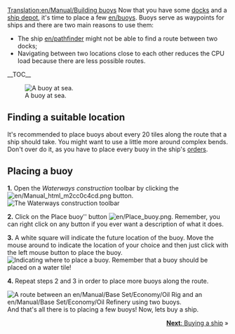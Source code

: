 [[Translation:en/Manual/Building buoys]]
{{en/Tutorial}}
Now that you have some [[en/Manual/Building docks|docks]] and a [[en/Manual/Building ship depots|ship depot]], it's time to place a few [[en/buoys]]. Buoys serve as waypoints for ships and there are two main reasons to use them:
*The ship [[en/pathfinder]] might not be able to find a route between two docks;
*Navigating between two locations close to each other reduces the CPU load because there are less possible routes.

__TOC__

[[File:en/Buoy.png|left|frame|A buoy at sea.]]
==Finding a suitable location==
It's recommended to place buoys about every 20 tiles along the route that a ship should take. You might want to use a little more around complex bends. Don't over do it, as you have to place every buoy in the ship's [[en/Setting vehicle orders|orders]].

<div style="clear:left"></div>

==Placing a buoy==

'''1.''' Open the ''Waterways construction'' toolbar by clicking the [[File:en/Manual html m2cc0c4cd.png]] button.
[[File:en/Dock toolbar.png|frame|none|The Waterways construction toolbar]]

'''2.''' Click on the Place buoy'' button [[File:en/Place buoy.png]]. Remember, you can right click on any button if you ever want a description of what it does.

'''3.''' A white square will indicate the future location of the buoy. Move the mouse around to indicate the location of your choice and then just click with the left mouse button to place the buoy.
[[File:en/Placing-buoy-1.png|frame|none|Indicating where to place a buoy. Remember that a buoy should be placed on a water tile!]]

'''4.''' Repeat steps 2 and 3 in order to place more buoys along the route.


[[File:en/Placing-buoy-2.png|frame|right|A route between an [[en/Manual/Base Set/Economy/Oil Rig]] and an [[en/Manual/Base Set/Economy/Oil Refinery]] using two buoys.]]
And that's all there is to placing a few buoys! Now, lets buy a ship.

<span style="float: right">[[en/Manual/Buying ships|'''Next''': Buying a ship]] &raquo;</span>